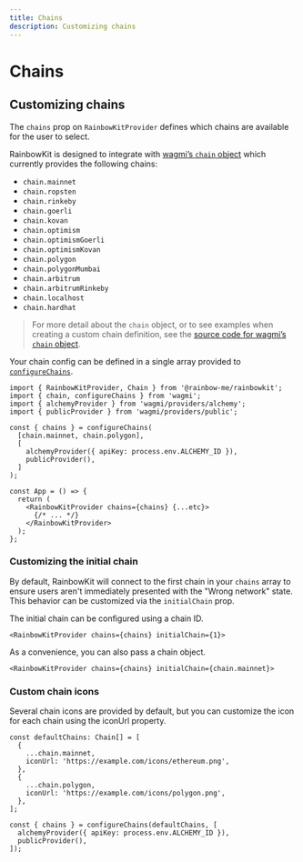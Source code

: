 ```yaml
---
title: Chains
description: Customizing chains
---
```


# Chains

## Customizing chains

The `chains` prop on `RainbowKitProvider` defines which chains are available for the user to select.

RainbowKit is designed to integrate with [wagmi’s `chain` object](https://wagmi.sh/docs/constants/chains#chain) which currently provides the following chains:

- `chain.mainnet`
- `chain.ropsten`
- `chain.rinkeby`
- `chain.goerli`
- `chain.kovan`
- `chain.optimism`
- `chain.optimismGoerli`
- `chain.optimismKovan`
- `chain.polygon`
- `chain.polygonMumbai`
- `chain.arbitrum`
- `chain.arbitrumRinkeby`
- `chain.localhost`
- `chain.hardhat`

> For more detail about the `chain` object, or to see examples when creating a custom chain definition, see the [source code for wagmi’s `chain` object](https://github.com/tmm/wagmi/blob/main/packages/core/src/constants/chains.ts).

Your chain config can be defined in a single array provided to [`configureChains`](/docs/configure-chains).

```tsx
import { RainbowKitProvider, Chain } from '@rainbow-me/rainbowkit';
import { chain, configureChains } from 'wagmi';
import { alchemyProvider } from 'wagmi/providers/alchemy';
import { publicProvider } from 'wagmi/providers/public';

const { chains } = configureChains(
  [chain.mainnet, chain.polygon],
  [
    alchemyProvider({ apiKey: process.env.ALCHEMY_ID }),
    publicProvider(),
  ]
);

const App = () => {
  return (
    <RainbowKitProvider chains={chains} {...etc}>
      {/* ... */}
    </RainbowKitProvider>
  );
};
```

### Customizing the initial chain

By default, RainbowKit will connect to the first chain in your `chains` array to ensure users aren't immediately presented with the "Wrong network" state. This behavior can be customized via the `initialChain` prop.

The initial chain can be configured using a chain ID.

```tsx
<RainbowKitProvider chains={chains} initialChain={1}>
```

As a convenience, you can also pass a chain object.

```tsx
<RainbowKitProvider chains={chains} initialChain={chain.mainnet}>
```

### Custom chain icons

Several chain icons are provided by default, but you can customize the icon for each chain using the iconUrl property.

```tsx
const defaultChains: Chain[] = [
  {
    ...chain.mainnet,
    iconUrl: 'https://example.com/icons/ethereum.png',
  },
  {
    ...chain.polygon,
    iconUrl: 'https://example.com/icons/polygon.png',
  },
];

const { chains } = configureChains(defaultChains, [
  alchemyProvider({ apiKey: process.env.ALCHEMY_ID }),
  publicProvider(),
]);
```

